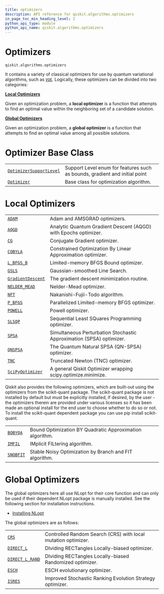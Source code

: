 ```yaml
---
title: optimizers
description: API reference for qiskit.algorithms.optimizers
in_page_toc_min_heading_level: 2
python_api_type: module
python_api_name: qiskit.algorithms.optimizers
---
```


<span id="module-qiskit.algorithms.optimizers" />

<span id="qiskit-algorithms-optimizers" />

<span id="optimizers-qiskit-algorithms-optimizers" />

# Optimizers

`qiskit.algorithms.optimizers`

It contains a variety of classical optimizers for use by quantum variational algorithms, such as [`VQE`](qiskit.algorithms.VQE "qiskit.algorithms.VQE"). Logically, these optimizers can be divided into two categories:

**[Local Optimizers](#local-optimizers)**

Given an optimization problem, a **local optimizer** is a function that attempts to find an optimal value within the neighboring set of a candidate solution.

**[Global Optimizers](#global-optimizers)**

Given an optimization problem, a **global optimizer** is a function that attempts to find an optimal value among all possible solutions.

# Optimizer Base Class

|                                                                                                                                    |                                                                            |
| ---------------------------------------------------------------------------------------------------------------------------------- | -------------------------------------------------------------------------- |
| [`OptimizerSupportLevel`](qiskit.algorithms.optimizers.OptimizerSupportLevel "qiskit.algorithms.optimizers.OptimizerSupportLevel") | Support Level enum for features such as bounds, gradient and initial point |
| [`Optimizer`](qiskit.algorithms.optimizers.Optimizer "qiskit.algorithms.optimizers.Optimizer")                                     | Base class for optimization algorithm.                                     |

# Local Optimizers

|                                                                                                                  |                                                                      |
| ---------------------------------------------------------------------------------------------------------------- | -------------------------------------------------------------------- |
| [`ADAM`](qiskit.algorithms.optimizers.ADAM "qiskit.algorithms.optimizers.ADAM")                                  | Adam and AMSGRAD optimizers.                                         |
| [`AQGD`](qiskit.algorithms.optimizers.AQGD "qiskit.algorithms.optimizers.AQGD")                                  | Analytic Quantum Gradient Descent (AQGD) with Epochs optimizer.      |
| [`CG`](qiskit.algorithms.optimizers.CG "qiskit.algorithms.optimizers.CG")                                        | Conjugate Gradient optimizer.                                        |
| [`COBYLA`](qiskit.algorithms.optimizers.COBYLA "qiskit.algorithms.optimizers.COBYLA")                            | Constrained Optimization By Linear Approximation optimizer.          |
| [`L_BFGS_B`](qiskit.algorithms.optimizers.L_BFGS_B "qiskit.algorithms.optimizers.L_BFGS_B")                      | Limited-memory BFGS Bound optimizer.                                 |
| [`GSLS`](qiskit.algorithms.optimizers.GSLS "qiskit.algorithms.optimizers.GSLS")                                  | Gaussian-smoothed Line Search.                                       |
| [`GradientDescent`](qiskit.algorithms.optimizers.GradientDescent "qiskit.algorithms.optimizers.GradientDescent") | The gradient descent minimization routine.                           |
| [`NELDER_MEAD`](qiskit.algorithms.optimizers.NELDER_MEAD "qiskit.algorithms.optimizers.NELDER_MEAD")             | Nelder-Mead optimizer.                                               |
| [`NFT`](qiskit.algorithms.optimizers.NFT "qiskit.algorithms.optimizers.NFT")                                     | Nakanishi-Fujii-Todo algorithm.                                      |
| [`P_BFGS`](qiskit.algorithms.optimizers.P_BFGS "qiskit.algorithms.optimizers.P_BFGS")                            | Parallelized Limited-memory BFGS optimizer.                          |
| [`POWELL`](qiskit.algorithms.optimizers.POWELL "qiskit.algorithms.optimizers.POWELL")                            | Powell optimizer.                                                    |
| [`SLSQP`](qiskit.algorithms.optimizers.SLSQP "qiskit.algorithms.optimizers.SLSQP")                               | Sequential Least SQuares Programming optimizer.                      |
| [`SPSA`](qiskit.algorithms.optimizers.SPSA "qiskit.algorithms.optimizers.SPSA")                                  | Simultaneous Perturbation Stochastic Approximation (SPSA) optimizer. |
| [`QNSPSA`](qiskit.algorithms.optimizers.QNSPSA "qiskit.algorithms.optimizers.QNSPSA")                            | The Quantum Natural SPSA (QN-SPSA) optimizer.                        |
| [`TNC`](qiskit.algorithms.optimizers.TNC "qiskit.algorithms.optimizers.TNC")                                     | Truncated Newton (TNC) optimizer.                                    |
| [`SciPyOptimizer`](qiskit.algorithms.optimizers.SciPyOptimizer "qiskit.algorithms.optimizers.SciPyOptimizer")    | A general Qiskit Optimizer wrapping scipy.optimize.minimize.         |

Qiskit also provides the following optimizers, which are built-out using the optimizers from the scikit-quant package. The scikit-quant package is not installed by default but must be explicitly installed, if desired, by the user - the optimizers therein are provided under various licenses so it has been made an optional install for the end user to choose whether to do so or not. To install the scikit-quant dependent package you can use pip install scikit-quant.

|                                                                                          |                                                          |
| ---------------------------------------------------------------------------------------- | -------------------------------------------------------- |
| [`BOBYQA`](qiskit.algorithms.optimizers.BOBYQA "qiskit.algorithms.optimizers.BOBYQA")    | Bound Optimization BY Quadratic Approximation algorithm. |
| [`IMFIL`](qiskit.algorithms.optimizers.IMFIL "qiskit.algorithms.optimizers.IMFIL")       | IMplicit FILtering algorithm.                            |
| [`SNOBFIT`](qiskit.algorithms.optimizers.SNOBFIT "qiskit.algorithms.optimizers.SNOBFIT") | Stable Noisy Optimization by Branch and FIT algorithm.   |

# Global Optimizers

The global optimizers here all use NLopt for their core function and can only be used if their dependent NLopt package is manually installed. See the following section for installation instructions.

*   [Installing NLopt](qiskit.algorithms.optimizers.nlopts)

The global optimizers are as follows:

|                                                                                                            |                                                               |
| ---------------------------------------------------------------------------------------------------------- | ------------------------------------------------------------- |
| [`CRS`](qiskit.algorithms.optimizers.CRS "qiskit.algorithms.optimizers.CRS")                               | Controlled Random Search (CRS) with local mutation optimizer. |
| [`DIRECT_L`](qiskit.algorithms.optimizers.DIRECT_L "qiskit.algorithms.optimizers.DIRECT_L")                | DIviding RECTangles Locally-biased optimizer.                 |
| [`DIRECT_L_RAND`](qiskit.algorithms.optimizers.DIRECT_L_RAND "qiskit.algorithms.optimizers.DIRECT_L_RAND") | DIviding RECTangles Locally-biased Randomized optimizer.      |
| [`ESCH`](qiskit.algorithms.optimizers.ESCH "qiskit.algorithms.optimizers.ESCH")                            | ESCH evolutionary optimizer.                                  |
| [`ISRES`](qiskit.algorithms.optimizers.ISRES "qiskit.algorithms.optimizers.ISRES")                         | Improved Stochastic Ranking Evolution Strategy optimizer.     |

